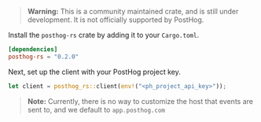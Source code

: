 > **Warning:** This is a community maintained crate, and is still under development. It is not officially supported by PostHog.

Install the `posthog-rs` crate by adding it to your `Cargo.toml`.

```toml file=Cargo.toml
[dependencies]
posthog-rs = "0.2.0"
```

Next, set up the client with your PostHog project key.

```rust
let client = posthog_rs::client(env!("<ph_project_api_key>"));
```

> **Note:** Currently, there is no way to customize the host that events are sent to, and we default to `app.posthog.com`